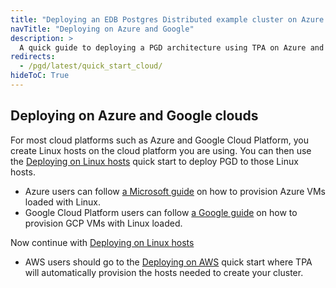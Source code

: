 ```yaml
---
title: "Deploying an EDB Postgres Distributed example cluster on Azure and Google cloud platforms"
navTitle: "Deploying on Azure and Google"
description: >
  A quick guide to deploying a PGD architecture using TPA on Azure and Google clouds
redirects:
  - /pgd/latest/quick_start_cloud/
hideToC: True
---
```


## Deploying on Azure and Google clouds

For most cloud platforms such as Azure and Google Cloud Platform, you create Linux hosts on the cloud platform you are using. You can then use the [Deploying on Linux hosts](quick_start_linux) quick start to deploy PGD to those Linux hosts. 

* Azure users can follow [a Microsoft guide](https://learn.microsoft.com/en-us/azure/virtual-machines/linux/quick-create-portal?tabs=ubuntu) on how to provision Azure VMs loaded with Linux. 
* Google Cloud Platform users can follow [a Google guide](https://cloud.google.com/compute/docs/create-linux-vm-instance) on how to provision GCP VMs with Linux loaded. 

Now continue with [Deploying on Linux hosts](quick_start_linux)

* AWS users should go to the [Deploying on AWS](quick_start_aws) quick start where TPA will
automatically provision the hosts needed to create your cluster.

